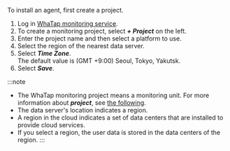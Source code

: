 To install an agent, first create a project.

1.  Log in [WhaTap monitoring service](https://service.whatap.io).
2.  To create a monitoring project, select **_+ Project_** on the left.
3.  Enter the project name and then select a platform to use.
4.  Select the region of the nearest data server.
5.  Select **_Time Zone_**. <br/>The default value is (GMT +9:00) Seoul, Tokyo, Yakutsk.
6.  Select **_Save_**.

:::note

-   The WhaTap monitoring project means a monitoring unit. For more information about **_project_**, see [the following](../project).
-   The data server's location indicates a region.
-   A region in the cloud indicates a set of data centers that are installed to provide cloud services.
-   If you select a region, the user data is stored in the data centers of the region.
    :::
